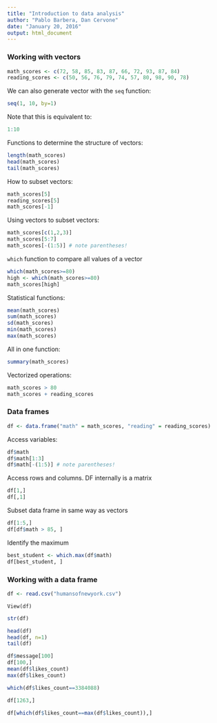 ```yaml
---
title: "Introduction to data analysis"
author: "Pablo Barbera, Dan Cervone"
date: "January 20, 2016"
output: html_document
---
```


### Working with vectors


```r
math_scores <- c(72, 58, 85, 83, 87, 66, 72, 93, 87, 84)
reading_scores <- c(50, 56, 76, 79, 74, 57, 80, 98, 90, 78)
```

We can also generate vector with the `seq` function:

```r
seq(1, 10, by=1)
```

Note that this is equivalent to:

```r
1:10
```

Functions to determine the structure of vectors:

```r
length(math_scores)
head(math_scores)
tail(math_scores)
```

How to subset vectors:

```r
math_scores[5]
reading_scores[5]
math_scores[-1]
```

Using vectors to subset vectors:

```r
math_scores[c(1,2,3)]
math_scores[5:7]
math_scores[-(1:5)] # note parentheses!
```

`which` function to compare all values of a vector

```r
which(math_scores>=80)
high <- which(math_scores>=80)
math_scores[high]
```

Statistical functions:

```r
mean(math_scores)
sum(math_scores)
sd(math_scores)
min(math_scores)
max(math_scores)
```

All in one function:

```r
summary(math_scores)
```

Vectorized operations:
```r
math_scores > 80
math_scores + reading_scores
```

### Data frames

```r
df <- data.frame("math" = math_scores, "reading" = reading_scores)
```

Access variables:
```r
df$math
df$math[1:3]
df$math[-(1:5)] # note parentheses!
```

Access rows and columns. DF internally is a matrix
```r
df[1,]
df[,1]
```

Subset data frame in same way as vectors
```r
df[1:5,]
df[df$math > 85, ]
```

Identify the maximum
```r
best_student <- which.max(df$math)
df[best_student, ]
```

### Working with a data frame

```r
df <- read.csv("humansofnewyork.csv")
```

`View(df)`

```r
str(df)
```


```r
head(df)
head(df, n=1)
tail(df)

```

```r
df$message[100]
df[100,]
mean(df$likes_count)
max(df$likes_count)
```

```r
which(df$likes_count==3384088)
```

```r
df[1263,]
```

```r
df[which(df$likes_count==max(df$likes_count)),]
```
